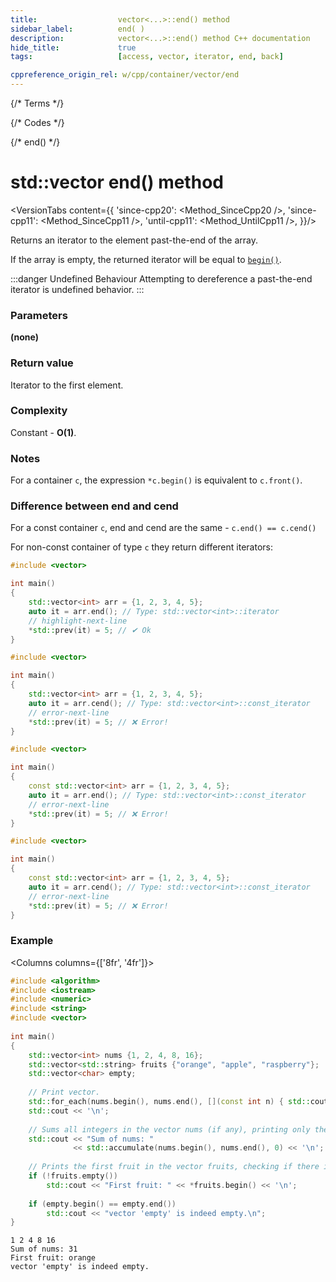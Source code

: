 ```yaml
---
title:					vector<...>::end() method
sidebar_label:			end( )
description:			vector<...>::end() method C++ documentation
hide_title:				true
tags:					[access, vector, iterator, end, back]

cppreference_origin_rel: w/cpp/container/vector/end
---
```



{/* Terms */}

{/* Codes */}

{/* end() */}

# std::vector end() method

<VersionTabs content={{
	'since-cpp20': <Method_SinceCpp20 />,
	'since-cpp11': <Method_SinceCpp11 />,
	'until-cpp11': <Method_UntilCpp11 />,
}}/>

Returns an <Tooltip title={Term_ContAlias_Iterator}>iterator</Tooltip> to the element past-the-end of the array. 

If the array is empty, the returned iterator will be equal to [`begin()`](begin).

:::danger Undefined Behaviour
Attempting to dereference a past-the-end iterator is <Tooltip title={Term_UndefinedBehaviour}>undefined behavior</Tooltip>.
:::

### Parameters

**(none)**

### Return value

Iterator to the first element.

### Complexity

Constant - **O(1)**.

### Notes

For a container `c`, the expression `*c.begin()` is equivalent to `c.front()`.

### Difference between end and cend

For a const container `c`, end and cend are the same - `c.end() == c.cend()`

For non-const container of type `c` they return different iterators:

<Tabs>
<TabItem value="non-const-container" label="Non const container" default>

<Tabs>
<TabItem value="end" label="end" default>

```cpp
#include <vector>

int main()
{
    std::vector<int> arr = {1, 2, 3, 4, 5};
    auto it = arr.end(); // Type: std::vector<int>::iterator
    // highlight-next-line
    *std::prev(it) = 5; // ✔ Ok
}
```

</TabItem>
<TabItem value="cend" label="cend" default>

```cpp
#include <vector>

int main()
{
    std::vector<int> arr = {1, 2, 3, 4, 5};
    auto it = arr.cend(); // Type: std::vector<int>::const_iterator
    // error-next-line
    *std::prev(it) = 5; // ❌ Error! 
}
```

</TabItem>
</Tabs>

</TabItem>
<TabItem value="const-container" label="Const container">

<Tabs>
<TabItem value="end" label="end" default>

```cpp
#include <vector>

int main()
{
    const std::vector<int> arr = {1, 2, 3, 4, 5};
    auto it = arr.end(); // Type: std::vector<int>::const_iterator
    // error-next-line
    *std::prev(it) = 5; // ❌ Error! 
}
```

</TabItem>
<TabItem value="cend" label="cend" default>

```cpp
#include <vector>

int main()
{
    const std::vector<int> arr = {1, 2, 3, 4, 5};
    auto it = arr.cend(); // Type: std::vector<int>::const_iterator
    // error-next-line
    *std::prev(it) = 5; // ❌ Error! 
}
```

</TabItem>
</Tabs>

</TabItem>
</Tabs>

### Example

<Columns columns={['8fr', '4fr']}>
<div>

```cpp title='Main.cpp' showLineNumbers
#include <algorithm>
#include <iostream>
#include <numeric>
#include <string>
#include <vector>
 
int main()
{
    std::vector<int> nums {1, 2, 4, 8, 16};
    std::vector<std::string> fruits {"orange", "apple", "raspberry"};
    std::vector<char> empty;
 
    // Print vector.
    std::for_each(nums.begin(), nums.end(), [](const int n) { std::cout << n << ' '; });
    std::cout << '\n';
 
    // Sums all integers in the vector nums (if any), printing only the result.
    std::cout << "Sum of nums: "
              << std::accumulate(nums.begin(), nums.end(), 0) << '\n';
 
    // Prints the first fruit in the vector fruits, checking if there is any.
    if (!fruits.empty())
        std::cout << "First fruit: " << *fruits.begin() << '\n';
 
    if (empty.begin() == empty.end())
        std::cout << "vector 'empty' is indeed empty.\n";
}
```

</div>
<div>

```plaintext title="Output"
1 2 4 8 16
Sum of nums: 31
First fruit: orange
vector 'empty' is indeed empty.
```

</div>
</Columns>
